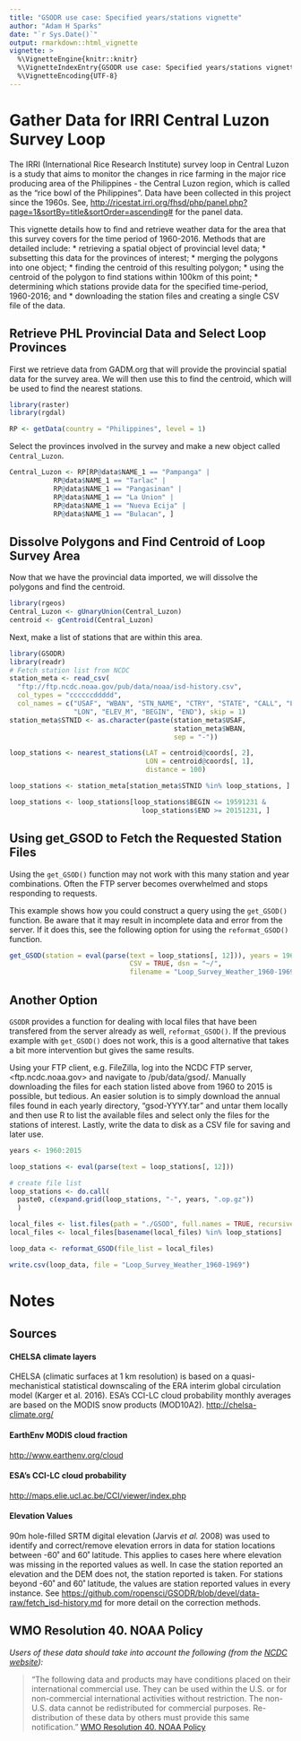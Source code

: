 ```yaml
---
title: "GSODR use case: Specified years/stations vignette"
author: "Adam H Sparks"
date: "`r Sys.Date()`"
output: rmarkdown::html_vignette
vignette: >
  %\VignetteEngine{knitr::knitr}
  %\VignetteIndexEntry{GSODR use case: Specified years/stations vignette}
  %\VignetteEncoding{UTF-8}
---
```


# Gather Data for IRRI Central Luzon Survey Loop

The IRRI (International Rice Research Institute) survey loop in Central Luzon is a study that aims to monitor the changes in rice farming in the major rice producing area of the Philippines - the Central Luzon region, which is called as the "rice bowl of the Philippines". Data have been collected in this project since the 1960s. See, <http://ricestat.irri.org/fhsd/php/panel.php?page=1&sortBy=title&sortOrder=ascending#> for the panel data.

This vignette details how to find and retrieve weather data for the area that this survey covers for the time period of 1960-2016. Methods that are detailed include: 
  * retrieving a spatial object of provincial level data;
  * subsetting this data for the provinces of interest;
  * merging the polygons into one object;
  * finding the centroid of this resulting polygon;
  * using the centroid of the polygon to find stations within 100km of this point;
  * determining which stations provide data for the specified time-period, 1960-2016; and 
  * downloading the station files and creating a single CSV file of the data.

## Retrieve PHL Provincial Data and Select Loop Provinces

First we retrieve data from GADM.org that will provide the provincial spatial data for the survey area. We will then use this to find the centroid, which will be used to find the nearest stations.

```r
library(raster)
library(rgdal)

RP <- getData(country = "Philippines", level = 1)
```
Select the provinces involved in the survey and make a new object called
`Central_Luzon`.


```r
Central_Luzon <- RP[RP@data$NAME_1 == "Pampanga" | 
           RP@data$NAME_1 == "Tarlac" |
           RP@data$NAME_1 == "Pangasinan" |
           RP@data$NAME_1 == "La Union" |
           RP@data$NAME_1 == "Nueva Ecija" |
           RP@data$NAME_1 == "Bulacan", ]
```

## Dissolve Polygons and Find Centroid of Loop Survey Area

Now that we have the provincial data imported, we will dissolve the polygons and find the centroid.

```r
library(rgeos)
Central_Luzon <- gUnaryUnion(Central_Luzon)
centroid <- gCentroid(Central_Luzon)
```

Next, make a list of stations that are within this area.

```r
library(GSODR)
library(readr)
# Fetch station list from NCDC
station_meta <- read_csv(
  "ftp://ftp.ncdc.noaa.gov/pub/data/noaa/isd-history.csv",
  col_types = "ccccccddddd",
  col_names = c("USAF", "WBAN", "STN_NAME", "CTRY", "STATE", "CALL", "LAT",
                "LON", "ELEV_M", "BEGIN", "END"), skip = 1)
station_meta$STNID <- as.character(paste(station_meta$USAF,
                                         station_meta$WBAN,
                                         sep = "-"))

loop_stations <- nearest_stations(LAT = centroid@coords[, 2],
                                  LON = centroid@coords[, 1], 
                                  distance = 100)

loop_stations <- station_meta[station_meta$STNID %in% loop_stations, ]

loop_stations <- loop_stations[loop_stations$BEGIN <= 19591231 &
                                 loop_stations$END >= 20151231, ]
```

## Using get_GSOD to Fetch the Requested Station Files

Using the `get_GSOD()` function may not work with this many station and year combinations. Often the FTP server becomes overwhelmed and stops responding to requests.

This example shows how you could construct a query using the `get_GSOD()` function. Be aware that it may result in incomplete data and error from the server. If it does this, see the following option for using the `reformat_GSOD()` function.


```r
get_GSOD(station = eval(parse(text = loop_stations[, 12])), years = 1960:2015,
                              CSV = TRUE, dsn = "~/",
                              filename = "Loop_Survey_Weather_1960-1969")
```

## Another Option

`GSODR` provides a function for dealing with local files that have been transfered from the server already as well, `reformat_GSOD()`. If the previous example with `get_GSOD()` does not work, this is a good alternative that takes a bit more intervention but gives the same results.

Using your FTP client, e.g. FileZilla, log into the NCDC FTP server, <ftp.ncdc.noaa.gov> and navigate to /pub/data/gsod/. Manually downloading the files for each station listed above from 1960 to 2015 is possible, but tedious. An easier solution is to simply download the annual files found in each yearly directory, "gsod-YYYY.tar" and untar them locally and then use R to list the available files and select only the files for the stations of interest. Lastly, write the data to disk as a CSV file for saving and later use.

```r
years <- 1960:2015

loop_stations <- eval(parse(text = loop_stations[, 12]))

# create file list
loop_stations <- do.call(
  paste0, c(expand.grid(loop_stations, "-", years, ".op.gz"))
  )

local_files <- list.files(path = "./GSOD", full.names = TRUE, recursive = TRUE)
local_files <- local_files[basename(local_files) %in% loop_stations]

loop_data <- reformat_GSOD(file_list = local_files)

write.csv(loop_data, file = "Loop_Survey_Weather_1960-1969")
```

# Notes

## Sources

#### CHELSA climate layers
CHELSA (climatic surfaces at 1 km resolution) is based on a quasi-mechanistical
statistical downscaling of the ERA interim global circulation model
(Karger et al. 2016). ESA's CCI-LC cloud probability monthly averages are based
on the MODIS snow products (MOD10A2). <http://chelsa-climate.org/>

#### EarthEnv MODIS cloud fraction 
<http://www.earthenv.org/cloud>

#### ESA's CCI-LC cloud probability
<http://maps.elie.ucl.ac.be/CCI/viewer/index.php>

#### Elevation Values

90m hole-filled SRTM digital elevation (Jarvis *et al.* 2008) was used to identify and correct/remove elevation errors in data for station locations between -60˚ and 60˚ latitude. This applies to cases here where elevation was missing in the reported values as well. In case the station reported an elevation and the DEM does not, the station reported is taken. For stations beyond -60˚ and 60˚ latitude, the values are station reported values in every instance. See <https://github.com/ropensci/GSODR/blob/devel/data-raw/fetch_isd-history.md>
for more detail on the correction methods.

## WMO Resolution 40. NOAA Policy

*Users of these data should take into account the following (from the [NCDC website](http://www7.ncdc.noaa.gov/CDO/cdoselect.cmd?datasetabbv=GSOD&countryabbv=&georegionabbv=)):*

> "The following data and products may have conditions placed on their international commercial use. They can be used within the U.S. or for non-commercial international activities without restriction. The non-U.S. data cannot be redistributed for commercial purposes. Re-distribution of these data by others must provide this same notification." [WMO Resolution 40. NOAA Policy](https://public.wmo.int/en/our-mandate/what-we-do/data-exchange-and-technology-transfer)


